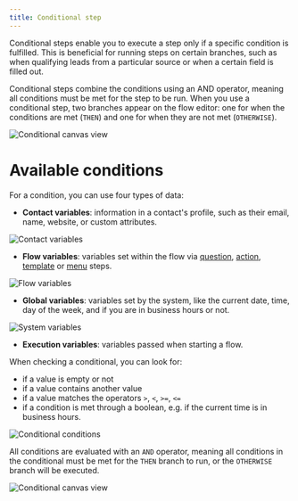 ```yaml
---
title: Conditional step
---
```


Conditional steps enable you to execute a step only if a specific condition is fulfilled. This is beneficial for running steps on certain branches, such as when qualifying leads from a particular source or when a certain field is filled out.

Conditional steps combine the conditions using an AND operator, meaning all conditions must be met for the step to be run. When you use a conditional step, two branches appear on the flow editor: one for when the conditions are met (`THEN`) and one for when they are not met (`OTHERWISE`).

![Conditional canvas view](https://hilos-media.s3.us-east-2.amazonaws.com/documentation/userdocs/using-hilos/reference/flows/conditional-step/conditional-board.png)

# Available conditions

For a condition, you can use four types of data:

- **Contact variables**: information in a contact's profile, such as their email, name, website, or custom attributes.

![Contact variables](https://hilos-media.s3.us-east-2.amazonaws.com/documentation/userdocs/using-hilos/reference/flows/conditional-step/contact-vars.png)

- **Flow variables**: variables set within the flow via [question](/user/question-step), [action](/user/action-step), [template](/user/step-types#template) or [menu](menu-step) steps.

![Flow variables](https://hilos-media.s3.us-east-2.amazonaws.com/documentation/userdocs/using-hilos/reference/flows/conditional-step/flow-vars.png)

- **Global variables**: variables set by the system, like the current date, time, day of the week, and if you are in business hours or not.

![System variables](https://hilos-media.s3.us-east-2.amazonaws.com/documentation/userdocs/using-hilos/reference/flows/conditional-step/global-vars.png)

- **Execution variables**: variables passed when starting a flow.

When checking a conditional, you can look for:

- if a value is empty or not
- if a value contains another value
- if a value matches the operators `>`, `<`, `>=`, `<=`
- if a condition is met through a boolean, e.g. if the current time is in business hours.

![Conditional conditions](https://hilos-media.s3.us-east-2.amazonaws.com/documentation/userdocs/using-hilos/reference/flows/conditional-step/conditions.png)

All conditions are evaluated with an `AND` operator, meaning all conditions in the conditional must be met for the `THEN` branch to run, or the `OTHERWISE` branch will be executed.

![Conditional canvas view](https://hilos-media.s3.us-east-2.amazonaws.com/documentation/userdocs/using-hilos/reference/flows/conditional-step/conditional-branches.png)
